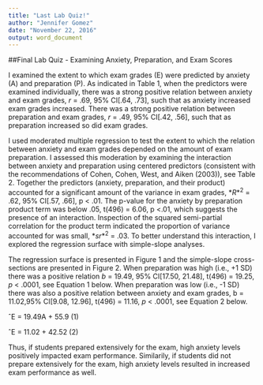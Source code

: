 ```yaml
---
title: "Last Lab Quiz!"
author: "Jennifer Gomez"
date: "November 22, 2016"
output: word_document
---
```


##Final Lab Quiz - Examining Anxiety, Preparation, and Exam Scores

I examined the extent to which exam grades (E) were predicted by anxiety (A) and preparation (P). As indicated in Table 1, when the predictors were examined individually, there was a strong positive relation between anxiety and exam grades, *r* = .69, 95% CI[.64, .73], such that as anxiety increased exam
grades increased. There was a strong positive relation between preparation and exam grades, *r* = .49, 95% CI[.42, .56], such that as preparation increased so did exam grades.

I used moderated multiple regression to test the extent to which the relation between anxiety and exam grades depended on the amount of exam preparation. I assessed this moderation by examining the interaction between anxiety and preparation using centered predictors (consistent with the recommendations of Cohen, Cohen, West, and Aiken (2003)), see Table 2. Together the predictors (anxiety, preparation, and their
product) accounted for a significant amount of the variance in exam grades, $*R*^2$ = .62, 95% CI[.57, .66], p < .01. The p-value for the anxiety by preparation product term was below .05, t(496) = 6.06, p <.01, which suggests the presence of an interaction. Inspection of the squared semi-partial correlation for the product term indicated the proportion of variance accounted for was small, $*sr*^2$ = .03. To better understand this interaction, I explored the regression surface with simple-slope analyses.

The regression surface is presented in Figure 1 and the simple-slope cross-sections are presented in Figure 2. When preparation was high (i.e., +1 SD) there was a positive relation *b* = 19.49, 95% CI[17.50, 21.48], t(496) = 19.25, *p* < .0001, see Equation 1 below. When preparation was low (i.e., -1 SD) there was also a positive relation between anxiety and exam grades, b = 11.02,95% CI[9.08, 12.96], t(496) = 11.16, *p* < .0001, see Equation 2 below. 

ˆE = 19.49A + 55.9 (1)

ˆE = 11.02 + 42.52 (2) 

Thus, if students prepared extensively for the exam, high anxiety levels positively impacted exam performance. Similarily, if students did not prepare extensively for the exam, high anxiety levels
resulted in increased exam performance as well. 
